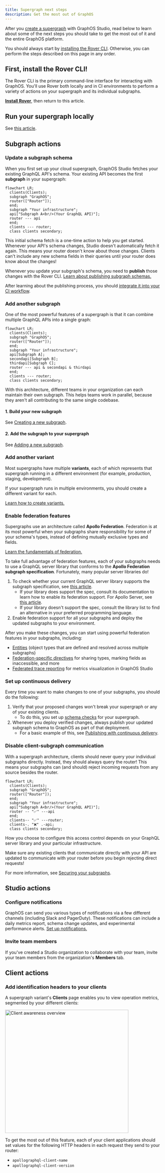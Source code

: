 ```yaml
---
title: Supergraph next steps
description: Get the most out of GraphOS
---
```


After you [create a supergraph](./cloud/) with GraphOS Studio, read below to learn about some of the next steps you should take to get the most out of it and the entire GraphOS platform.

<Note>

You should always start by [installing the Rover CLI](#first-install-the-rover-cli). Otherwise, you can perform the steps described on this page in any order.

</Note>

## First, install the Rover CLI!

The Rover CLI is the primary command-line interface for interacting with GraphOS. You'll use Rover both locally and in CI environments to perform a variety of actions on your supergraph and its individual subgraphs.

[**Install Rover**](/rover/getting-started), then return to this article.

## Run your supergraph locally

See [this article](../graphs/local-development/).

## Subgraph actions

### Update a subgraph schema

When you first set up your cloud supergraph, GraphOS Studio fetches your existing GraphQL API's schema. Your existing API becomes the first **subgraph** in your supergraph:

```mermaid
flowchart LR;
  clients(Clients);
  subgraph "GraphOS";
  router(["Router"]);
  end;
  subgraph "Your infrastructure";
  api["Subgraph A<br/>(Your GraphQL API)"];
  router --- api
  end;
  clients --- router;
  class clients secondary;
```

This initial schema fetch is a one-time action to help you get started. Whenever your API's schema changes, Studio doesn't automatically fetch it again. This means your router doesn't know about those changes. Clients can't include any new schema fields in their queries until your router does know about the changes!

Whenever you update your subgraph's schema, you need to **publish** those changes with the Rover CLI. [Learn about publishing subgraph schemas.](../delivery/publishing-schemas/#publish-subgraph-schemas)

After learning about the publishing process, you should [integrate it into your CI workflow](#set-up-continuous-delivery).

### Add another subgraph

One of the most powerful features of a supergraph is that it can combine multiple GraphQL APIs into a single graph:

```mermaid
flowchart LR;
  clients(Clients);
  subgraph "GraphOS";
  router(["Router"]);
  end;
  subgraph "Your infrastructure";
  api[Subgraph A];
  secondapi[Subgraph B];
  thirdapi[Subgraph C];
  router --- api & secondapi & thirdapi
  end;
  clients --- router;
  class clients secondary;
```

With this architecture, different teams in your organization can each maintain their own subgraph. This helps teams work in parallel, because they aren't all contributing to the same single codebase.

#### 1. Build your new subgraph

See [Creating a new subgraph](../graphs/creating-a-subgraph/).

#### 2. Add the subgraph to your supergraph

See [Adding a new subgraph](../graphs/federated-graphs#adding-a-new-subgraph).

### Add another variant

Most supergraphs have multiple **variants**, each of which represents that supergraph running in a different environment (for example, production, staging, development).

If your supergraph runs in multiple environments, you should create a different variant for each.

[Learn how to create variants.](../graphs/federated-graphs/#adding-a-variant)

### Enable federation features

Supergraphs use an architecture called **Apollo Federation**. Federation is at its most powerful when your subgraphs share responsibility for some of your schema's types, instead of defining mutually exclusive types and fields.

<Tip>

[Learn the fundamentals of federation.](/federation/#how-it-works)

</Tip>

To take full advantage of federation features, each of your subgraphs needs to use a GraphQL server library that conforms to the **Apollo Federation subgraph specification**. Fortunately, many popular server libraries do!

1. To check whether your current GraphQL server library supports the subgraph specification, see [this article](/federation/building-supergraphs/supported-subgraphs).
   - If your library does support the spec, consult its documentation to learn how to enable its federation support. For Apollo Server, see [this article](/apollo-server/using-federation/apollo-subgraph-setup).
   - If your library doesn't support the spec, consult the library list to find an alternative in your preferred programming language.
2. Enable federation support for all your subgraphs and deploy the updated subgraphs to your environment.

After you make these changes, you can start using powerful federation features in your subgraphs, including:

- [Entities](/federation/entities/) (object types that are defined and resolved across multiple subgraphs)
- [Federation-specific directives](/federation/federated-types/federated-directives) for sharing types, marking fields as inaccessible, and more
- [Federated trace reporting](/federation/metrics/) for metrics visualization in GraphOS Studio

### Set up continuous delivery

Every time you want to make changes to one of your subgraphs, you should do the following:

1. Verify that your proposed changes won't break your supergraph or any of your existing clients.
   - To do this, you set up [schema checks](../delivery/schema-checks/) for your supergraph.
2. Whenever you deploy verified changes, always publish your updated subgraph schema to GraphOS as part of that deployment.
   - For a basic example of this, see [Publishing with continuous delivery](../delivery/publishing-schemas/#publish-with-continuous-delivery).

### Disable client-subgraph communication

With a supergraph architecture, clients should never query your individual subgraphs directly. Instead, they should always query the router! This means your subgraphs can (and should) reject incoming requests from any source besides the router.

```mermaid
flowchart LR;
  clients(Clients);
  subgraph "GraphOS";
  router(["Router"]);
  end;
  subgraph "Your infrastructure";
  api["Subgraph A<br/>(Your GraphQL API)"];
  router -- "✅" ---api
  end;
  clients-- "✅" ---router;
  clients-. "❌" .-api;
  class clients secondary;
```

How you choose to configure this access control depends on your GraphQL server library and your particular infrastructure.

<Caution>

Make sure any existing clients that communicate directly with your API are updated to communicate with your router before you begin rejecting direct requests!

</Caution>

For more information, see [Securing your subgraphs](/federation/building-supergraphs/subgraphs-overview#securing-your-subgraphs).

## Studio actions

### Configure notifications

GraphOS can send you various types of notifications via a few different channels (including Slack and PagerDuty). These notifications can include a daily metrics report, schema change updates, and experimental performance alerts. [Set up notifications.](../metrics/notifications/notification-setup/)

### Invite team members

If you've created a Studio organization to collaborate with your team, invite your team members from the organization's **Members** tab.

## Client actions

### Add identification headers to your clients

A supergraph variant's **Clients** page enables you to view operation metrics, segmented by your different clients:

<img
  src="../../img/client-awareness/overview.jpg"
  className="screenshot"
  alt="Client awareness overview"
  width="400"
/>

To get the most out of this feature, each of your client applications should set values for the following HTTP headers in each request they send to your router:

- `apollographql-client-name`
- `apollographql-client-version`
